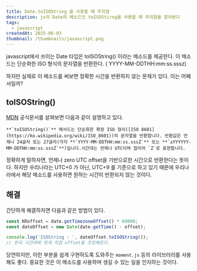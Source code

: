 ```yaml
---
title: Date.toISOString 을 사용할 때 주의점
description: js의 Date의 메소드인 toISOStirng을 사용할 때 주의점을 알아본다
tags:
  - javascript
createdAt: 2025-06-03
thumbnail: /thumbnails/javascript.png
---
```

javascript에서 쓰이는 Date 타입은 toISOString() 이라는 메소드를 제공한다. 이 메소드는 단순화한 ISO 형식의 문자열을 반환한다. ( YYYY-MM-DDTHH:mm:ss.sssz)

하지만 실제로 이 메소드를 써보면 정확한 시간을 반환하지 않는 문제가 있다. 이는 어째서일까?

## toISOString()

[MDN](https://developer.mozilla.org/en-US/docs/Web/JavaScript/Reference/Global_Objects/Date/toISOString) 공식문서를 살펴보면 다음과 같이 설명하고 있다.

```
**`toISOString()`** 메서드는 단순화한 확장 ISO 형식([ISO 8601](https://ko.wikipedia.org/wiki/ISO_8601))의 문자열을 반환합니다. 반환값은 언제나 24글자 또는 27글자(각각 **`YYYY-MM-DDTHH:mm:ss.sssZ`** 또는 **`±YYYYYY-MM-DDTHH:mm:ss.sssZ`**)입니다.시간대는 언제나 UTC이며 접미어 `Z`로 표현합니다.
```

정확하게 말하자면, 언제나 zero UTC offset을 기반으로한 시간으로 반환한다는 뜻이다. 하지만 우리나라는 UTC+0 가 아닌, UTC+9 를 기준으로 하고 있기 때문에 우리나라에서 해당 메소드를 사용하면 원하는 시간이 반환되지 않는 것이다.


## 해결

간단하게 해결하자면 다음과 같은 방법이 있다.

```javascript
const KRoffset = date.getTimezoneOffset() * 60000;
const dateOffset = new Date(date.getTime() - offset);

console.log('ISOString : ', dateOffset.toISOString());
// 한국 시간대에 맞게 직접 offset을 조정해준다.
```

당연하지만, 이런 부분을 쉽게 구현하도록 도와주는 `moment.js` 등의 라이브러리를 사용해도 좋다. 중요한 것은 이 메소드를 사용하며 생길 수 있는 일을 인지하는 것이다.